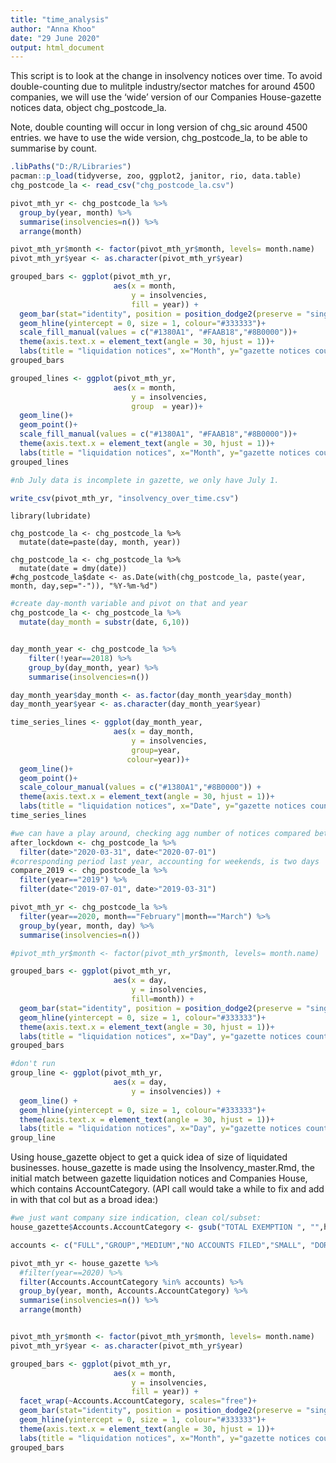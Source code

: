 ---
title: "time_analysis"
author: "Anna Khoo"
date: "29 June 2020"
output: html_document
---
This script is to look at the change in insolvency notices over time.
To avoid double-counting due to mulitple industry/sector matches for around 4500 companies, we will use the 'wide' version of our Companies House-gazette notices data, object chg_postcode_la.

Note, double counting will occur in long version of chg_sic around 4500 entries.
we have to use the wide version, chg_postcode_la, to be able to summarise by count.
```{r setup, include=FALSE}
.libPaths("D:/R/Libraries")
pacman::p_load(tidyverse, zoo, ggplot2, janitor, rio, data.table)
chg_postcode_la <- read_csv("chg_postcode_la.csv")
```

```{r}
pivot_mth_yr <- chg_postcode_la %>%
  group_by(year, month) %>% 
  summarise(insolvencies=n()) %>% 
  arrange(month)

pivot_mth_yr$month <- factor(pivot_mth_yr$month, levels= month.name)
pivot_mth_yr$year <- as.character(pivot_mth_yr$year)

grouped_bars <- ggplot(pivot_mth_yr, 
                       aes(x = month, 
                           y = insolvencies, 
                           fill = year)) +
  geom_bar(stat="identity", position = position_dodge2(preserve = "single")) +
  geom_hline(yintercept = 0, size = 1, colour="#333333")+  
  scale_fill_manual(values = c("#1380A1", "#FAAB18","#8B0000"))+
  theme(axis.text.x = element_text(angle = 30, hjust = 1))+
  labs(title = "liquidation notices", x="Month", y="gazette notices count")
grouped_bars
```
```{r}
grouped_lines <- ggplot(pivot_mth_yr, 
                       aes(x = month, 
                           y = insolvencies, 
                           group  = year))+
  geom_line()+
  geom_point()+
  scale_fill_manual(values = c("#1380A1", "#FAAB18","#8B0000"))+
  theme(axis.text.x = element_text(angle = 30, hjust = 1))+
  labs(title = "liquidation notices", x="Month", y="gazette notices count")
grouped_lines

#nb July data is incomplete in gazette, we only have July 1.
```

```{r}
write_csv(pivot_mth_yr, "insolvency_over_time.csv")
```
```{DON'T RUN r this chunk moved into insolvency_master for central use}
library(lubridate)

chg_postcode_la <- chg_postcode_la %>%
  mutate(date=paste(day, month, year))

chg_postcode_la <- chg_postcode_la %>% 
  mutate(date = dmy(date))
#chg_postcode_la$date <- as.Date(with(chg_postcode_la, paste(year, month, day,sep="-")), "%Y-%m-%d")
```

```{r line with day for granularity (so as to show March did not fall off a cliff)}

#create day-month variable and pivot on that and year
chg_postcode_la <- chg_postcode_la %>% 
  mutate(day_month = substr(date, 6,10))


day_month_year <- chg_postcode_la %>%
    filter(!year==2018) %>% 
    group_by(day_month, year) %>% 
    summarise(insolvencies=n())

day_month_year$day_month <- as.factor(day_month_year$day_month)
day_month_year$year <- as.character(day_month_year$year)

time_series_lines <- ggplot(day_month_year, 
                       aes(x = day_month, 
                           y = insolvencies, 
                           group=year,
                          colour=year))+
  geom_line()+
  geom_point()+
  scale_colour_manual(values = c("#1380A1","#8B0000")) +
  theme(axis.text.x = element_text(angle = 30, hjust = 1))+
  labs(title = "liquidation notices", x="Date", y="gazette notices count")
time_series_lines 
```

```{r more or less since lockdown?}

#we can have a play around, checking agg number of notices compared between years
after_lockdown <- chg_postcode_la %>% 
  filter(date>"2020-03-31", date<"2020-07-01")
#corresponding period last year, accounting for weekends, is two days 'ahead' because of leap-year if doing from lockdown
compare_2019 <- chg_postcode_la %>%
  filter(year=="2019") %>% 
  filter(date<"2019-07-01", date>"2019-03-31")

```

```{r March looks high, how much of that is the latter end?}
pivot_mth_yr <- chg_postcode_la %>%
  filter(year==2020, month=="February"|month=="March") %>% 
  group_by(year, month, day) %>% 
  summarise(insolvencies=n())

#pivot_mth_yr$month <- factor(pivot_mth_yr$month, levels= month.name)

grouped_bars <- ggplot(pivot_mth_yr, 
                       aes(x = day, 
                           y = insolvencies, 
                           fill=month)) +
  geom_bar(stat="identity", position = position_dodge2(preserve = "single")) +
  geom_hline(yintercept = 0, size = 1, colour="#333333")+ 
  theme(axis.text.x = element_text(angle = 30, hjust = 1))+
  labs(title = "liquidation notices", x="Day", y="gazette notices count")
grouped_bars

#don't run
group_line <- ggplot(pivot_mth_yr, 
                       aes(x = day, 
                           y = insolvencies)) +
  geom_line() +
  geom_hline(yintercept = 0, size = 1, colour="#333333")+ 
  theme(axis.text.x = element_text(angle = 30, hjust = 1))+
  labs(title = "liquidation notices", x="Day", y="gazette notices count")
group_line


```
Using house_gazette object to get a quick idea of size of liquidated businesses. house_gazette is made using the Insolvency_master.Rmd, the initial match between gazette liquidation notices and Companies House, which contains AccountCategory.
(API call would take a while to fix and add in with that col but as a broad idea:)
```{r house_gazette pivot over time by acc.category}

#we just want company size indication, clean col/subset:
house_gazette$Accounts.AccountCategory <- gsub("TOTAL EXEMPTION ", "",house_gazette$Accounts.AccountCategory)

accounts <- c("FULL","GROUP","MEDIUM","NO ACCOUNTS FILED","SMALL", "DORMANT")

pivot_mth_yr <- house_gazette %>%
  #filter(year==2020) %>%
  filter(Accounts.AccountCategory %in% accounts) %>% 
  group_by(year, month, Accounts.AccountCategory) %>% 
  summarise(insolvencies=n()) %>% 
  arrange(month)


pivot_mth_yr$month <- factor(pivot_mth_yr$month, levels= month.name)
pivot_mth_yr$year <- as.character(pivot_mth_yr$year)

grouped_bars <- ggplot(pivot_mth_yr, 
                       aes(x = month, 
                           y = insolvencies, 
                           fill = year)) +
  facet_wrap(~Accounts.AccountCategory, scales="free")+
  geom_bar(stat="identity", position = position_dodge2(preserve = "single")) +
  geom_hline(yintercept = 0, size = 1, colour="#333333")+  
  theme(axis.text.x = element_text(angle = 30, hjust = 1))+
  labs(title = "liquidation notices", x="Month", y="gazette notices count")
grouped_bars
```

